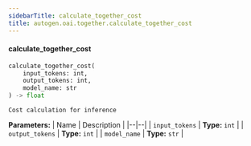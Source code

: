 ```yaml
---
sidebarTitle: calculate_together_cost
title: autogen.oai.together.calculate_together_cost
---
```


<code class="doc-symbol doc-symbol-heading doc-symbol-function"></code>
#### calculate_together_cost
<a href="#autogen.oai.together..calculate_together_cost" class="headerlink" title="Permanent link"></a>

```python
calculate_together_cost(
    input_tokens: int,
    output_tokens: int,
    model_name: str
) -> float
```

    Cost calculation for inference

<b>Parameters:</b>
| Name | Description |
|--|--|
| `input_tokens` | **Type:** `int` |
| `output_tokens` | **Type:** `int` |
| `model_name` | **Type:** `str` |

<br />
